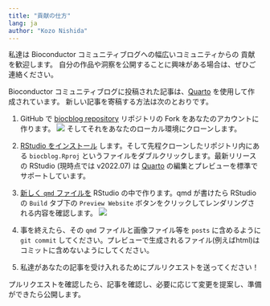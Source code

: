 ```yaml
---
title: "貢献の仕方"
lang: ja
author: "Kozo Nishida"
---
```


私達は Bioconductor コミュニティブログへの幅広いコミュニティからの 貢献を歓迎します。
自分の作品や洞察を公開することに興味がある場合は、ぜひご連絡ください。

Bioconductor コミュニティブログに投稿された記事は、[Quarto](https://quarto.org) を使用して作成されています。
新しい記事を寄稿する方法は次のとおりです。

1.  GitHub で [biocblog repository](https://github.com/Bioconductor/biocblog) リポジトリの Fork をあなたのアカウントに作ります。 ![](./GitHubForkButton.png) そしてそれをあなたのローカル環境にクローンします。

2. [RStudio をインストール](https://rstudio.com/products/rstudio/download/) します。そして先程クローンしたリポジトリ内にある `biocblog.Rproj` というファイルをダブルクリックします。最新リリースの RStudio (現時点では v2022.07) は [Quarto](https://quarto.org) の編集とプレビューを標準でサポートしています。

3. [新しく `qmd` ファイルを](https://quarto.org/docs/websites/website-blog.html#posts-directory) RStudio の中で作ります。qmd が書けたら RStudio の `Build` タブ下の `Preview Website` ボタンをクリックしてレンダリングされる内容を確認します。 ![](./PreviewWebsiteButton.png)

4. 事を終えたら、その `qmd` ファイルと画像ファイル等を `posts` に含めるように `git commit` してください。プレビューで生成されるファイル(例えばhtml)はコミットに含めないようにしてください。
    
5. 私達があなたの記事を受け入れるためにプルリクエストを送ってください！ 

プルリクエストを確認したら、記事を確認し、必要に応じて変更を提案し、準備ができたら公開します。
